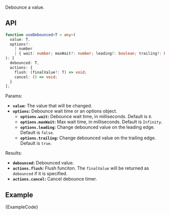 
Debounce a value.

## API

```ts
function useDebounced<T = any>(
  value: T,
  options?:
    | number
    | { wait: number; maxWait?: number; leading?: boolean; trailing?: boolean }
): [
  debounced: T,
  actions: {
    flush: (finalValue?: T) => void;
    cancel: () => void;
  }
];
```

Params:

- **`value`:** The value that will be changed.
- **`options`:** Debounce wait time or an options object.
  - **`options.wait`:** Debounce wait time, in milliseconds. Default is `0`.
  - **`options.maxWait`:** Max wait time, in milliseconds. Default is `Infinity`.
  - **`options.leading`:** Change debounced value on the leading edge. Default is `false`.
  - **`options.trailing`:** Change debounced value on the trailing edge. Default is `true`.

Results:

- **`debounced`:** Debounced value.
- **`actions.flush`:** Flush funciton. The `finalValue` will be returned as `debounced` if it is specified.
- **`actions.cancel`:** Cancel debounce timer.

## Example

<ExampleBlock>
  <Example />
</ExampleBlock>
<CodeBlock language="tsx">{ExampleCode}</CodeBlock>
